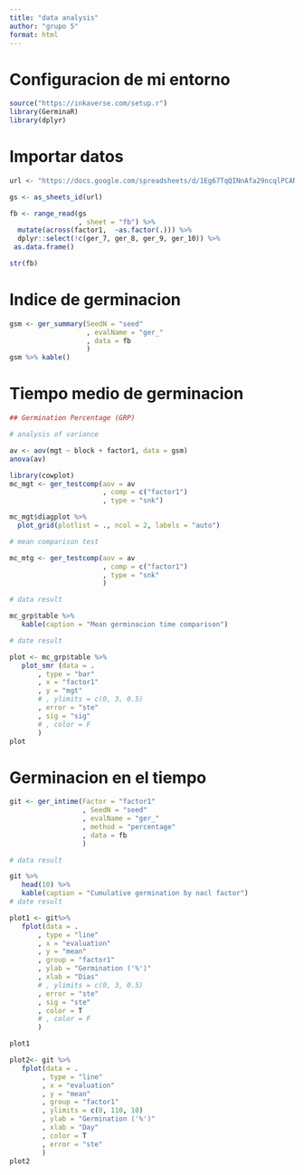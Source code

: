 ---
title: "data analysis"
author: "grupo 5"
format: html
---

# Configuracion de mi entorno

```{r, echo=FALSE}
source("https://inkaverse.com/setup.r")
library(GerminaR)
library(dplyr)
```

# Importar datos
```{r, echo=FALSE}
url <- "https://docs.google.com/spreadsheets/d/1Eg67TqQINnAfa29ncqlPCAN7umUbyrkBbNOjd1us85Q/edit?gid=1454035531#gid=1454035531"

gs <- as_sheets_id(url)

fb <- range_read(gs
                 , sheet = "fb") %>% 
  mutate(across(factor1,  ~as.factor(.))) %>% 
  dplyr::select(!c(ger_7, ger_8, ger_9, ger_10)) %>% 
 as.data.frame()

str(fb)
```

# Indice de germinacion

```{r, echo=FALSE}
gsm <- ger_summary(SeedN = "seed"
                   , evalName = "ger_"
                   , data = fb
                   )
gsm %>% kable()

```

# Tiempo medio de germinacion 

```{r, echo=FALSE}
## Germination Percentage (GRP)

# analysis of variance

av <- aov(mgt ~ block + factor1, data = gsm)
anova(av)

library(cowplot)
mc_mgt <- ger_testcomp(aov = av
                       , comp = c("factor1")
                       , type = "snk")

mc_mgt$diagplot %>% 
  plot_grid(plotlist = ., ncol = 2, labels = "auto")

# mean comparison test

mc_mtg <- ger_testcomp(aov = av
                       , comp = c("factor1")
                       , type = "snk"
                       )

# data result

mc_grp$table %>% 
   kable(caption = "Mean germinacion time comparison")

# date result

plot <- mc_grp$table %>% 
   plot_smr (data = .
       , type = "bar"
       , x = "factor1"
       , y = "mgt"
       # , ylimits = c(0, 3, 0.5)
       , error = "ste"
       , sig = "sig"
       # , color = F
       )
plot
```

# Germinacion en el tiempo

```{r, echo=FALSE}
git <- ger_intime(Factor = "factor1"
                  , SeedN = "seed"
                  , evalName = "ger_"
                  , method = "percentage"
                  , data = fb
                  )

# data result

git %>% 
   head(10) %>% 
   kable(caption = "Cumulative germination by nacl factor")
# date result

plot1 <- git%>% 
   fplot(data = .
       , type = "line"
       , x = "evaluation"
       , y = "mean"
       , group = "factor1"
       , ylab = "Germination ('%')"
       , xlab = "Dias"
       # , ylimits = c(0, 3, 0.5)
       , error = "ste"
       , sig = "ste"
       , color = T
       # , color = F
       )

plot1

plot2<- git %>% 
   fplot(data = .
        , type = "line"
        , x = "evaluation"
        , y = "mean"
        , group = "factor1"
        , ylimits = c(0, 110, 10)
        , ylab = "Germination ('%')"
        , xlab = "Day"
        , color = T
        , error = "ste"
        )
plot2

```



